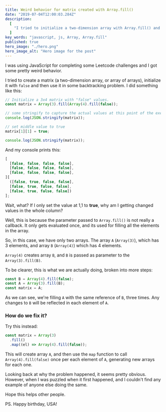 ```yaml
---
title: Weird behavior for matrix created with Array.fill()
date: "2019-07-04T12:00:03.284Z"
description:
  [
    "I tried to initialize a two-dimension array with Array.fill() and now weird stuff is happening when I use it. Why??",
  ]
key_words: "javascript, js, Array, Array.fill"
published: true
hero_image: "./hero.png"
hero_image_alt: "Hero image for the post"
---
```


I was using JavaScript for completing some Leetcode challenges and I got some pretty weird behavior.

I tried to create a matrix (a two-dimension array, or array of arrays), initialize it with `false` and then use it in some backtracking problem. I did something like this:

```javascript
// Initialize a 3x4 matrix with "false" values.
const matrix = Array(3).fill(Array(4).fill(false));

// some stringify to capture the actual values at this point of the execution
console.log(JSON.stringify(matrix));

// set middle value to true
matrix[1][1] = true;

console.log(JSON.stringify(matrix));
```

And my console prints this:

```javascript
[
  [false, false, false, false],
  [false, false, false, false],
  [false, false, false, false],
][
  ([false, true, false, false],
  [false, true, false, false],
  [false, true, false, false])
];
```

Wait, what? If I only set the value at 1,1 to **true**, why am I getting changed values in the whole column?

Well, this is because the parameter passed to `Array.fill()` is not really a callback. It only gets evaluated once, and its used for filling all the elements in the array.

So, in this case, we have only two arrays. The array `A` (`Array(3)`), which has 3 elements, and array `B` (`Array(4)`) which has 4 elements.

`Array(4)` creates array `B`, and `B` is passed as parameter to the `Array(3).fill(B)`.

To be clearer, this is what we are actually doing, broken into more steps:

```javascript
const B = Array(4).fill(false);
const A = Array(3).fill(B);
const matrix = A;
```

As we can see, we're filling `A` with the same reference of `B`, three times. Any changes to `B` will be reflected in each element of `A`.

### How do we fix it?

Try this instead:

```javascript
const matrix = Array(3)
  .fill()
  .map((el) => Array(4).fill(false));
```

This will create array `A`, and then use the `map` function to call `Array(4).fill(false)` once per each element of `A`, generating new arrays for each one.

Looking back at why the problem happened, it seems pretty obvious. However, when I was puzzled when it first happened, and I couldn't find any example of anyone else doing the same.

Hope this helps other people.

PS. Happy birthday, USA!
